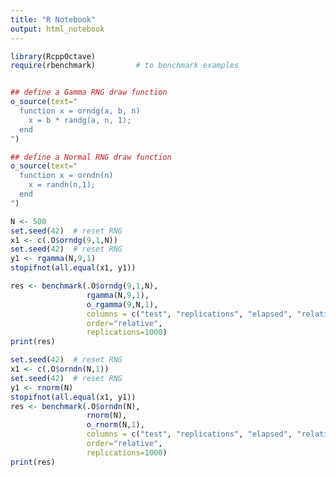 ```yaml
---
title: "R Notebook"
output: html_notebook
---
```



```r
library(RcppOctave)
require(rbenchmark)			# to benchmark examples


## define a Gamma RNG draw function
o_source(text="
  function x = orndg(a, b, n)
    x = b * randg(a, n, 1);
  end
")

## define a Normal RNG draw function
o_source(text="
  function x = orndn(n)
    x = randn(n,1);
  end
")

N <- 500
set.seed(42)  # reset RNG
x1 <- c(.O$orndg(9,1,N))
set.seed(42)  # reset RNG
y1 <- rgamma(N,9,1)
stopifnot(all.equal(x1, y1))

res <- benchmark(.O$orndg(9,1,N),
                 rgamma(N,9,1),
                 o_rgamma(9,N,1),
                 columns = c("test", "replications", "elapsed", "relative"),
                 order="relative",
                 replications=1000)
print(res)

```

```r
set.seed(42)  # reset RNG
x1 <- c(.O$orndn(N,1))
set.seed(42)  # reset RNG
y1 <- rnorm(N)
stopifnot(all.equal(x1, y1))
res <- benchmark(.O$orndn(N),
                 rnorm(N),
                 o_rnorm(N,1),
                 columns = c("test", "replications", "elapsed", "relative"),
                 order="relative",
                 replications=1000)
print(res)
```

```r

```

